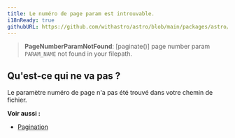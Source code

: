 ```yaml
---
title: Le numéro de page param est introuvable.
i18nReady: true
githubURL: https://github.com/withastro/astro/blob/main/packages/astro/src/core/errors/errors-data.ts
---
```


> **PageNumberParamNotFound**: [paginate()] page number param `PARAM_NAME` not found in your filepath.

## Qu'est-ce qui ne va pas ?
Le paramètre numéro de page n'a pas été trouvé dans votre chemin de fichier.

**Voir aussi :**
-  [Pagination](/fr/guides/routing/#pagination)


